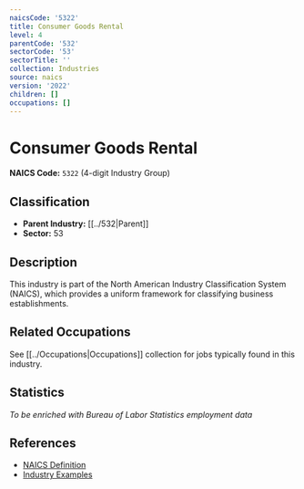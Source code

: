```yaml
---
naicsCode: '5322'
title: Consumer Goods Rental
level: 4
parentCode: '532'
sectorCode: '53'
sectorTitle: ''
collection: Industries
source: naics
version: '2022'
children: []
occupations: []
---
```

# Consumer Goods Rental

**NAICS Code:** `5322` (4-digit Industry Group)

## Classification

- **Parent Industry:** [[../532|Parent]]
- **Sector:** 53

## Description

This industry is part of the North American Industry Classification System (NAICS), which provides a uniform framework for classifying business establishments.

## Related Occupations

See [[../Occupations|Occupations]] collection for jobs typically found in this industry.

## Statistics

*To be enriched with Bureau of Labor Statistics employment data*

## References

- [NAICS Definition](https://www.census.gov/naics/)
- [Industry Examples](https://www.census.gov/naics/2022NAICS/)
